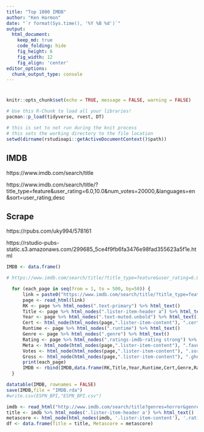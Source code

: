 ```yaml
---
title: "Top 1000 IMDB"
author: "Ken Harmon"
date: "`r format(Sys.time(), '%Y %B %d')`"
output:
  html_document:  
    keep_md: true
    code_folding: hide
    fig_height: 6
    fig_width: 12
    fig_align: 'center'
editor_options: 
  chunk_output_type: console
---
```


# {.tabset .tabset-fade}

```r
knitr::opts_chunk$set(echo = TRUE, message = FALSE, warning = FALSE)
```

```r
# Use this R-Chunk to load all your libraries!
pacman::p_load(tidyverse, rvest, DT)
```

```r
# this is set to not run during the knit process
# this sets the working directory to the file location
setwd(dirname(rstudioapi::getActiveDocumentContext()$path))
```

## IMDB

https://www.imdb.com/search/title

https://www.imdb.com/search/title/?title_type=feature&user_rating=6.0,10.0&num_votes=20000,&languages=en&sort=user_rating,desc

## Scrape

https://rpubs.com/uky994/578161

https://rstudio-pubs-static.s3.amazonaws.com/299685_5ce4f9fb6fa3476e98fad355623a5f1e.html

```r
IMDB <- data.frame()

# https://www.imdb.com/search/title/?title_type=feature&user_rating=6.0,10.0&num_votes=20000,&languages=en&sort=user_rating,desc&start=1&ref_=adv_nxt 

  for (each_page in seq(from = 1, to = 500, by=50)) {
      link = paste0("https://www.imdb.com/search/title/?title_type=feature&user_rating=6.0,10.0&num_votes=20000,&languages=en&sort=user_rating,desc&start=",each_page,"&ref_=adv_nxt")
      page <- read_html(link)
      RK <- page %>% html_nodes(".text-primary") %>% html_text()
      Title <- page %>% html_nodes(".lister-item-header a") %>% html_text()
      Year <- page %>% html_nodes(".text-muted.unbold") %>% html_text()
      Cert <- html_node(html_nodes(page,".lister-item-content"), ".certificate") %>% html_text()
      Runtime <- page %>% html_nodes(".runtime") %>% html_text()
      Genre <- page %>% html_nodes(".genre") %>% html_text()
      Rating <- page %>% html_nodes(".ratings-imdb-rating strong") %>% html_text()
      Meta <- html_node(html_nodes(page,".lister-item-content"), ".favorable") %>% html_text()
      Votes <- html_node(html_nodes(page,".lister-item-content"), ".sort-num_votes-visible span:nth-child(2)") %>% html_text()
      Gross <- html_node(html_nodes(page,".lister-item-content"), ".ghost~ .text-muted+ span") %>% html_text()
      print(each_page)
      IMDB <- rbind(IMDB,data.frame(RK,Title,Year,Runtime,Cert,Genre,Rating,Meta,Votes,Gross))
  }

datatable(IMDB, rownames = FALSE)
save(IMDB,file = "IMDB.rda")
#write.csv(ESPN_BPI,"ESPN_BPI.csv")
```

```r
imdb <- read_html("http://www.imdb.com/search/title?genres=horror&genres=mystery&sort=moviemeter,asc&view=advanced")
title <- imdb %>% html_nodes('.lister-item-header a') %>% html_text()
metascore <- html_node(html_nodes(imdb, '.lister-item-content'), '.ratings-metascore span') %>% html_text()
df <- data.frame(Title = title, Metascore = metascore)
```

